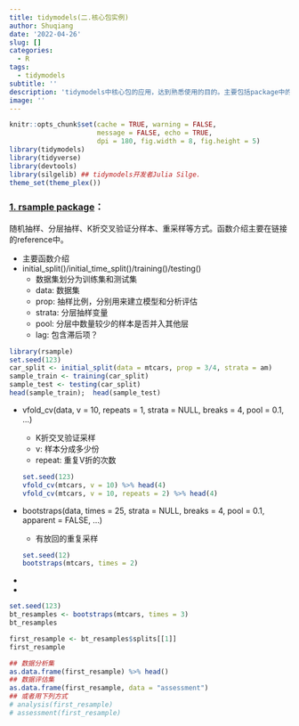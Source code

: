 ```yaml
---
title: tidymodels(二.核心包实例)
author: Shuqiang
date: '2022-04-26'
slug: []
categories:
  - R
tags:
  - tidymodels
subtitle: ''
description: 'tidymodels中核心包的应用，达到熟悉使用的目的。主要包括package中的函数、参数介绍及应用'
image: ''
---
```

```r
knitr::opts_chunk$set(cache = TRUE, warning = FALSE,
                      message = FALSE, echo = TRUE, 
                      dpi = 180, fig.width = 8, fig.height = 5)
library(tidymodels)
library(tidyverse)
library(devtools)
library(silgelib) ## tidymodels开发者Julia Silge.
theme_set(theme_plex())
```

### [**1. rsample package**](https://rsample.tidymodels.org/reference/index.html)：
  随机抽样、分层抽样、K折交叉验证分样本、重采样等方式。函数介绍主要在链接的reference中。
  
  - 主要函数介绍
  - initial_split()/initial_time_split()/training()/testing()
    - 数据集划分为训练集和测试集
    - data: 数据集
    - prop: 抽样比例，分别用来建立模型和分析评估
    - strata: 分层抽样变量
    - pool: 分层中数量较少的样本是否并入其他层
    - lag: 包含滞后项？
    
```r
library(rsample)
set.seed(123)
car_split <- initial_split(data = mtcars, prop = 3/4, strata = am)
sample_train <- training(car_split)
sample_test <- testing(car_split)
head(sample_train);  head(sample_test)
```
    
  - vfold_cv(data, v = 10, repeats = 1, strata = NULL, breaks = 4, pool = 0.1, ...)
    - K折交叉验证采样
    - v: 样本分成多少份
    - repeat: 重复V折的次数
```r
set.seed(123)
vfold_cv(mtcars, v = 10) %>% head(4)
vfold_cv(mtcars, v = 10, repeats = 2) %>% head(4)
```
  - bootstraps(data, times = 25, strata = NULL, breaks = 4, pool = 0.1, apparent = FALSE, ...)
  
    - 有放回的重复采样
```r
set.seed(12)
bootstraps(mtcars, times = 2)
```
  - 
  - 


```r
set.seed(123)
bt_resamples <- bootstraps(mtcars, times = 3)
bt_resamples
```

```r
first_resample <- bt_resamples$splits[[1]]
first_resample
```

```r
## 数据分析集
as.data.frame(first_resample) %>% head()
## 数据评估集
as.data.frame(first_resample, data = "assessment")
## 或者用下列方式
# analysis(first_resample)
# assessment(first_resample)
```

